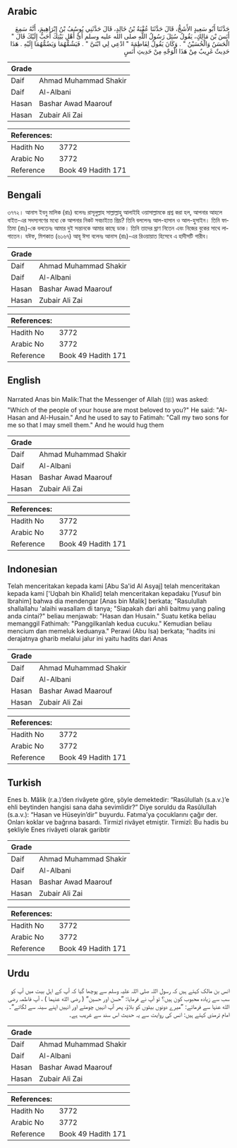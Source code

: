 ## Arabic


<div dir="rtl" lang="ar" style={{fontSize:'larger',backgroundColor:'#f8f9fa',padding:20}}>
حَدَّثَنَا أَبُو سَعِيدٍ الأَشَجُّ، قَالَ حَدَّثَنَا عُقْبَةُ بْنُ خَالِدٍ، قَالَ حَدَّثَنِي يُوسُفُ بْنُ إِبْرَاهِيمَ، أَنَّهُ سَمِعَ أَنَسَ بْنَ مَالِكٍ، يَقُولُ سُئِلَ رَسُولُ اللَّهِ صلى الله عليه وسلم أَىُّ أَهْلِ بَيْتِكَ أَحَبُّ إِلَيْكَ قَالَ ‏"‏ الْحَسَنُ وَالْحُسَيْنُ ‏"‏ ‏.‏ وَكَانَ يَقُولُ لِفَاطِمَةَ ‏"‏ ادْعِي لِي ابْنَىَّ ‏"‏ ‏.‏ فَيَشُمُّهُمَا وَيَضُمُّهُمَا إِلَيْهِ ‏.‏ هَذَا حَدِيثٌ غَرِيبٌ مِنْ هَذَا الْوَجْهِ مِنْ حَدِيثِ أَنَسٍ
</div>
<div style={{backgroundColor:'#f8f9fa',padding:20, marginBottom: 10}}><table> <thead> <tr> <th>Grade</th> <th></th> </tr> </thead> <tbody> <tr><td>Daif</td><td>Ahmad Muhammad Shakir</td></tr><tr><td>Daif</td><td>Al-Albani</td></tr><tr><td>Hasan</td><td>Bashar Awad Maarouf</td></tr><tr><td>Hasan</td><td>Zubair Ali Zai</td></tr></tbody></table><table> <thead> <tr> <th>References:</th> <th></th> </tr> </thead> <tbody><tr><td>Hadith No</td><td>3772</td></tr><tr><td>Arabic No</td><td>3772</td></tr><tr><td>Reference</td><td>Book 49 Hadith 171</td></tr></tbody></table></div>

## Bengali


<div dir="ltr" lang="bn" style={{fontSize:'larger',backgroundColor:'#f8f9fa',padding:20}}>
৩৭৭২। আনাস ইবনু মালিক (রাঃ) বলেনঃ রাসূলুল্লাহ সাল্লাল্লাহু আলাইহি ওয়াসাল্লামকে প্রশ্ন করা হল, আপনার আহলে বাইত-এর সদস্যগণের মধ্যে কে আপনার নিকট সবচাইতে প্রিয়? তিনি বললেনঃ আল-হাসান ও আল-হুসাইন। তিনি ফাতিমা (রাঃ)-কে বলতেনঃ আমার দুই সন্তানকে আমার কাছে ডাক। তিনি তাদের ঘ্রাণ নিতেন এবং নিজের বুকের সাথে লাগাতেন। যঈফ, মিশকাত (৬১৬৭) আবূ ঈসা বলেনঃ আনাস (রাঃ)-এর রিওয়ায়াত হিসেবে এ হাদীসটি গারীব।
</div>
<div style={{backgroundColor:'#f8f9fa',padding:20, marginBottom: 10}}><table> <thead> <tr> <th>Grade</th> <th></th> </tr> </thead> <tbody> <tr><td>Daif</td><td>Ahmad Muhammad Shakir</td></tr><tr><td>Daif</td><td>Al-Albani</td></tr><tr><td>Hasan</td><td>Bashar Awad Maarouf</td></tr><tr><td>Hasan</td><td>Zubair Ali Zai</td></tr></tbody></table><table> <thead> <tr> <th>References:</th> <th></th> </tr> </thead> <tbody><tr><td>Hadith No</td><td>3772</td></tr><tr><td>Arabic No</td><td>3772</td></tr><tr><td>Reference</td><td>Book 49 Hadith 171</td></tr></tbody></table></div>

## English


<div dir="ltr" lang="en" style={{fontSize:'larger',backgroundColor:'#f8f9fa',padding:20}}>
Narrated Anas bin Malik:That the Messenger of Allah (ﷺ) was asked: "Which of the people of your house are most beloved to you?" He said: "Al-Hasan and Al-Husain." And he used to say to Fatimah: "Call my two sons for me so that I may smell them." And he would hug them
</div>
<div style={{backgroundColor:'#f8f9fa',padding:20, marginBottom: 10}}><table> <thead> <tr> <th>Grade</th> <th></th> </tr> </thead> <tbody> <tr><td>Daif</td><td>Ahmad Muhammad Shakir</td></tr><tr><td>Daif</td><td>Al-Albani</td></tr><tr><td>Hasan</td><td>Bashar Awad Maarouf</td></tr><tr><td>Hasan</td><td>Zubair Ali Zai</td></tr></tbody></table><table> <thead> <tr> <th>References:</th> <th></th> </tr> </thead> <tbody><tr><td>Hadith No</td><td>3772</td></tr><tr><td>Arabic No</td><td>3772</td></tr><tr><td>Reference</td><td>Book 49 Hadith 171</td></tr></tbody></table></div>

## Indonesian


<div dir="ltr" lang="id" style={{fontSize:'larger',backgroundColor:'#f8f9fa',padding:20}}>
Telah menceritakan kepada kami [Abu Sa'id Al Asyaj] telah menceritakan kepada kami ['Uqbah bin Khalid] telah menceritakan kepadaku [Yusuf bin Ibrahim] bahwa dia mendengar [Anas bin Malik] berkata; "Rasulullah shallallahu 'alaihi wasallam di tanya; "Siapakah dari ahli baitmu yang paling anda cintai?" beliau menjawab: "Hasan dan Husain." Suatu ketika beliau memanggil Fathimah: "Panggilkanlah kedua cucuku." Kemudian beliau mencium dan memeluk keduanya." Perawi (Abu Isa) berkata; "hadits ini derajatnya gharib melalui jalur ini yaitu hadits dari Anas
</div>
<div style={{backgroundColor:'#f8f9fa',padding:20, marginBottom: 10}}><table> <thead> <tr> <th>Grade</th> <th></th> </tr> </thead> <tbody> <tr><td>Daif</td><td>Ahmad Muhammad Shakir</td></tr><tr><td>Daif</td><td>Al-Albani</td></tr><tr><td>Hasan</td><td>Bashar Awad Maarouf</td></tr><tr><td>Hasan</td><td>Zubair Ali Zai</td></tr></tbody></table><table> <thead> <tr> <th>References:</th> <th></th> </tr> </thead> <tbody><tr><td>Hadith No</td><td>3772</td></tr><tr><td>Arabic No</td><td>3772</td></tr><tr><td>Reference</td><td>Book 49 Hadith 171</td></tr></tbody></table></div>

## Turkish


<div dir="ltr" lang="tr" style={{fontSize:'larger',backgroundColor:'#f8f9fa',padding:20}}>
Enes b. Mâlik (r.a.)’den rivâyete göre, şöyle demektedir: “Rasûlullah (s.a.v.)’e ehli beytinden hangisi sana daha sevimlidir?” Diye soruldu da Rasûlullah (s.a.v.): “Hasan ve Hüseyin’dir” buyurdu. Fatıma’ya çocuklarını çağır der. Onları koklar ve bağrına basardı. Tirmizî rivâyet etmiştir. Tirmizî: Bu hadis bu şekliyle Enes rivâyeti olarak garibtir
</div>
<div style={{backgroundColor:'#f8f9fa',padding:20, marginBottom: 10}}><table> <thead> <tr> <th>Grade</th> <th></th> </tr> </thead> <tbody> <tr><td>Daif</td><td>Ahmad Muhammad Shakir</td></tr><tr><td>Daif</td><td>Al-Albani</td></tr><tr><td>Hasan</td><td>Bashar Awad Maarouf</td></tr><tr><td>Hasan</td><td>Zubair Ali Zai</td></tr></tbody></table><table> <thead> <tr> <th>References:</th> <th></th> </tr> </thead> <tbody><tr><td>Hadith No</td><td>3772</td></tr><tr><td>Arabic No</td><td>3772</td></tr><tr><td>Reference</td><td>Book 49 Hadith 171</td></tr></tbody></table></div>

## Urdu


<div dir="rtl" lang="ur" style={{fontSize:'larger',backgroundColor:'#f8f9fa',padding:20}}>
انس بن مالک کہتے ہیں کہ رسول اللہ صلی اللہ علیہ وسلم سے پوچھا گیا کہ آپ کے اہل بیت میں آپ کو سب سے زیادہ محبوب کون ہیں؟ تو آپ نے فرمایا: ”حسن اور حسین“ ( رضی الله عنہما ) ، آپ فاطمہ رضی الله عنہا سے فرماتے: ”میرے دونوں بیٹوں کو بلاؤ، پھر آپ انہیں چومتے اور انہیں اپنے سینہ سے لگاتے“۔ امام ترمذی کہتے ہیں: انس کی روایت سے یہ حدیث اس سند سے غریب ہے۔
</div>
<div style={{backgroundColor:'#f8f9fa',padding:20, marginBottom: 10}}><table> <thead> <tr> <th>Grade</th> <th></th> </tr> </thead> <tbody> <tr><td>Daif</td><td>Ahmad Muhammad Shakir</td></tr><tr><td>Daif</td><td>Al-Albani</td></tr><tr><td>Hasan</td><td>Bashar Awad Maarouf</td></tr><tr><td>Hasan</td><td>Zubair Ali Zai</td></tr></tbody></table><table> <thead> <tr> <th>References:</th> <th></th> </tr> </thead> <tbody><tr><td>Hadith No</td><td>3772</td></tr><tr><td>Arabic No</td><td>3772</td></tr><tr><td>Reference</td><td>Book 49 Hadith 171</td></tr></tbody></table></div>